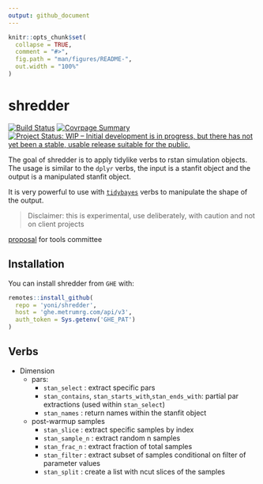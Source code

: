 ```yaml
---
output: github_document
---
```


<!-- README.md is generated from README.Rmd. Please edit that file -->

```r
knitr::opts_chunk$set(
  collapse = TRUE,
  comment = "#>",
  fig.path = "man/figures/README-",
  out.width = "100%"
)
```
# shredder

<!-- badges: start -->
[![Build Status](https://travis.metrumrg.com/yoni/shredder.svg?token=tfrDuc83e84K9CqJKyCs&branch=master)](https://travis.metrumrg.com/yoni/shredder)
[![Covrpage Summary](https://img.shields.io/badge/covrpage-Last_Build_2019_05_22-brightgreen.svg)](http://tinyurl.com/y3zvyrpx)
[![Project Status: WIP – Initial development is in progress, but there has not yet been a stable, usable release suitable for the public.](https://www.repostatus.org/badges/latest/wip.svg)](https://www.repostatus.org/#wip)
<!-- badges: end -->

The goal of shredder is to apply tidylike verbs to rstan simulation objects. The usage is similar to the `dplyr` verbs, the input is a stanfit object and the output is a manipulated stanfit object.

It is very powerful to use with [`tidybayes`](#tidybayes) verbs to manipulate the shape of the output.

> Disclaimer: this is experimental, use deliberately, with caution and not on client projects

[proposal](https://docs.google.com/document/d/1_xFfVPPmPMQoFwpyGoL4N6kGNXLY0hZSEtmSiY03IXY/edit) for tools committee

## Installation

You can install shredder from `GHE` with:

```r
remotes::install_github(
  repo = 'yoni/shredder',
  host = 'ghe.metrumrg.com/api/v3',
  auth_token = Sys.getenv('GHE_PAT')
)
```

## Verbs

  - Dimension
    - pars: 
      - `stan_select`   : extract specific pars
      - `stan_contains`, `stan_starts_with`,`stan_ends_with`: partial par extractions (used within `stan_select`)
      - `stan_names`    : return names within the stanfit object
    - post-warmup samples 
      - `stan_slice`    : extract specific samples by index
      - `stan_sample_n` : extract random n samples
      - `stan_frac_n`   : extract fraction of total samples
      - `stan_filter`   : extract subset of samples conditional on filter of parameter values
      - `stan_split`    : create a list with ncut slices of the samples
